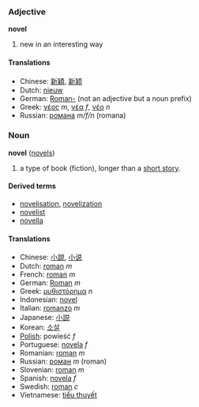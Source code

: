 ===Adjective===
'''novel'''

# new in an interesting way

====Translations====
*Chinese: [[新穎]], [[新颖]]
*Dutch: [[nieuw]]
*German: [[Roman-]] (not an adjective but a noun prefix)<!-- or maybe this means "from a novel" -->
*Greek: [[νέος]] ''m'', [[νέα]] ''f'', [[νέο]] ''n''
*Russian: [[романа]] ''m/f/n'' (romana)

===Noun===
'''novel''' ([[novels]])

# a type of book (fiction), longer than a [[short story]].

====Derived terms====
*[[novelisation]], [[novelization]]
*[[novelist]]
*[[novella]]

====Translations====
*Chinese: [[小說]], [[小说]]
*Dutch: [[roman]] ''m''
*French: [[roman]] ''m''
*German: [[Roman]] ''m''
*Greek: [[μυθιστόρημα]] ''n''
*Indonesian: [[novel]]
*Italian: [[romanzo]] ''m''
*Japanese: [[小説]]
*Korean: [[소설]]
*[[Polish]]: powieść ''f''
*Portuguese: [[novela]] ''f''
*Romanian: [[roman]] ''m''
*Russian: [[роман]] ''m'' (roman)
*Slovenian: [[roman]] ''m''
*Spanish: [[novela]] ''f''
*Swedish: [[roman]] ''c''
*Vietnamese: [[tiểu thuyết]]